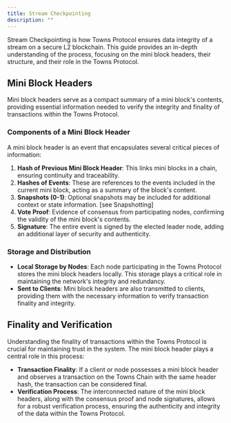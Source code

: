 ```yaml
---
title: Stream Checkpointing
description: ""
---
```


Stream Checkpointing is how Towns Protocol ensures data integrity of a stream on a secure L2 blockchain. This guide provides an in-depth understanding of the process, focusing on the mini block headers, their structure, and their role in the Towns Protocol.

## Mini Block Headers

Mini block headers serve as a compact summary of a mini block's contents, providing essential information needed to verify the integrity and finality of transactions within the Towns Protocol.

### Components of a Mini Block Header

A mini block header is an event that encapsulates several critical pieces of information:

1. **Hash of Previous Mini Block Header**: This links mini blocks in a chain, ensuring continuity and traceability.
2. **Hashes of Events**: These are references to the events included in the current mini block, acting as a summary of the block's content.
3. **Snapshots (0-1)**: Optional snapshots may be included for additional context or state information. [see Snapshotting]
4. **Vote Proof**: Evidence of consensus from participating nodes, confirming the validity of the mini block's contents.
5. **Signature**: The entire event is signed by the elected leader node, adding an additional layer of security and authenticity.

### Storage and Distribution

- **Local Storage by Nodes**: Each node participating in the Towns Protocol stores the mini block headers locally. This storage plays a critical role in maintaining the network's integrity and redundancy.
- **Sent to Clients**: Mini block headers are also transmitted to clients, providing them with the necessary information to verify transaction finality and integrity.

## Finality and Verification

Understanding the finality of transactions within the Towns Protocol is crucial for maintaining trust in the system. The mini block header plays a central role in this process:

- **Transaction Finality**: If a client or node possesses a mini block header and observes a transaction on the Towns Chain with the same header hash, the transaction can be considered final.
- **Verification Process**: The interconnected nature of the mini block headers, along with the consensus proof and node signatures, allows for a robust verification process, ensuring the authenticity and integrity of the data within the Towns Protocol.
